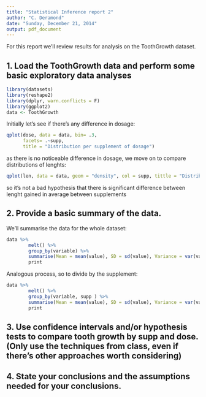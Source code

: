```yaml
---
title: "Statistical Inference report 2"
author: "C. Deramond"
date: "Sunday, December 21, 2014"
output: pdf_document
---
```


For this report we'll review results for analysis on the ToothGrowth dataset.


## 1. Load the ToothGrowth data and perform some basic exploratory data analyses 

```r
library(datasets)
library(reshape2)
library(dplyr, warn.conflicts = F)
library(ggplot2)
data <- ToothGrowth
```

Initially let's see if there's any difference in dosage:

```r
qplot(dose, data = data, bin= .3, 
      facets= .~supp, 
      title = "Distribution per supplement of dosage")
```

as there is no noticeable difference in dosage, we move on to compare distributions of lenghts:

```r
qplot(len, data = data, geom = "density", col = supp, tittle = "Distribution per supplement of lenght") 
```
so it's not a bad hypothesis that there is significant difference between lenght gained in average between supplements

## 2. Provide a basic summary of the data.

We'll summarise the data for the whole dataset:

```r
data %>%
        melt() %>%
        group_by(variable) %>%
        summarise(Mean = mean(value), SD = sd(value), Variance = var(value), n = n() ) %>%
        print    
```

Analogous process, so to divide by the supplement:

```r
data %>%
        melt() %>%
        group_by(variable, supp ) %>%
        summarise(Mean = mean(value), SD = sd(value), Variance = var(value), n = n() ) %>%
        print  
```


## 3. Use confidence intervals and/or hypothesis tests to compare tooth growth by supp and dose. (Only use the techniques from class, even if there's other approaches worth considering)


## 4. State your conclusions and the assumptions needed for your conclusions. 